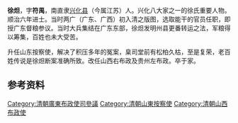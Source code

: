 '''徐炟'''，字'''符禺'''，南直隶[[兴化县_(江苏)|兴化县]]（今属江苏）人。兴化八大家之一的徐氏重要人物。顺治六年进士。当时两广（广东、广西）初入清之版图，选取能干的官员任职，即授广东督粮参议。当时大兵集结在广东东部，徐炟发明州县更番转运之法，军粮得以筹集，百姓也未大受苦。

升任山东按察使，解决了积压多年的冤案，臬司堂前有松柏久枯，至是复荣，老百姓传说是徐炟断案准确所致。改任山西右布政及贵州左布政。卒于家。

== 参考资料 ==
{{reflist|2}}

{{順治六年己丑科殿試金榜}}
{{兴化八大家}}

{{Authority control}}

{{DEFAULTSORT:Xu徐}}

[[Category:清朝廣東布政使司參議|Category:清朝廣東布政使司參議]]
[[Category:清朝山東按察使|Category:清朝山東按察使]]
[[Category:清朝山西布政使|Category:清朝山西布政使]]